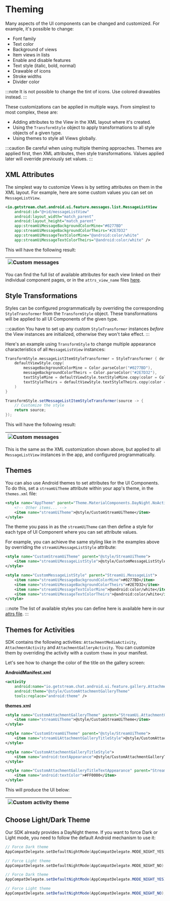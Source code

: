 
# Theming

Many aspects of the UI components can be changed and customized. For example, it's possible to change:

- Font family
- Text color
- Background of views
- Item views in lists
- Enable and disable features
- Text style (italic, bold, normal)
- Drawable of icons
- Stroke widths
- Divider color

:::note
It is not possible to change the tint of icons. Use colored drawables instead.
:::

These customizations can be applied in multiple ways. From simplest to most complex, these are:

- Adding attributes to the View in the XML layout where it's created.
- Using the `TransformStyle` object to apply transformations to all style objects of a given type.
- Using themes to style all Views globally.

:::caution
Be careful when using multiple theming approaches. Themes are applied first, then XML attributes, then style transformations. Values applied later will override previously set values.
:::

## XML Attributes

The simplest way to customize Views is by setting attributes on them in the XML layout. For example, here are some custom values you can set on `MessageListView`.

```xml
<io.getstream.chat.android.ui.feature.messages.list.MessageListView
    android:id="@+id/messageListView"
    android:layout_width="match_parent"
    android:layout_height="match_parent"
    app:streamUiMessageBackgroundColorMine="#0277BD"
    app:streamUiMessageBackgroundColorTheirs="#2E7D32"
    app:streamUiMessageTextColorMine="@android:color/white"
    app:streamUiMessageTextColorTheirs="@android:color/white" />
```

This will have the following result:

|![Custom messages](../../assets/custom_messages.png)|
| --- |

You can find the full list of available attributes for each view linked on their individual component pages, or in the `attrs_view_name` files [here](https://github.com/GetStream/stream-chat-android/tree/main/stream-chat-android-ui-components/src/main/res/values).

## Style Transformations

Styles can be configured programmatically by overriding the corresponding `StyleTransformer` from the `TransformStyle` object. These transformations will be applied to all UI Components of the given type.

:::caution
You have to set up any custom `StyleTransformer` instances *before* the View instances are initialized, otherwise they won't take effect.
:::

Here's an example using `TransformStyle` to change multiple appearance characteristics of all `MessageListView` instances:

<Tabs>
<TabItem value="kotlin" label="Kotlin">

```kotlin
TransformStyle.messageListItemStyleTransformer = StyleTransformer { defaultViewStyle ->
    defaultViewStyle.copy(
        messageBackgroundColorMine = Color.parseColor("#0277BD"),
        messageBackgroundColorTheirs = Color.parseColor("#2E7D32"),
        textStyleMine = defaultViewStyle.textStyleMine.copy(color = Color.WHITE),
        textStyleTheirs = defaultViewStyle.textStyleTheirs.copy(color = Color.WHITE),
    )
}
```
</TabItem>

<TabItem value="java" label="Java">

```java
TransformStyle.setMessageListItemStyleTransformer(source -> {
    // Customize the style
    return source;
});
```
</TabItem>
</Tabs>

This will have the following result:

|![Custom messages](../../assets/custom_messages.png)|
|---|

This is the same as the XML customization shown above, but applied to all `MessageListView` instances in the app, and configured programmatically.

## Themes

You can also use Android themes to set attributes for the UI Components. To do this, set a `streamUiTheme` attribute within your app's theme, in the `themes.xml` file:

```xml
<style name="AppTheme" parent="Theme.MaterialComponents.DayNight.NoActionBar">
    <!-- Other items... -->
    <item name="streamUiTheme">@style/CustomStreamUiTheme</item>
</style>
```
The theme you pass in as the `streamUiTheme` can then define a style for each type of UI Component where you can set attribute values.

For example, you can achieve the same styling like in the examples above by overriding the `streamUiMessageListStyle` attribute:

```xml
<style name="CustomStreamUiTheme" parent="@style/StreamUiTheme">
    <item name="streamUiMessageListStyle">@style/CustomMessageListStyle</item>
</style>

<style name="CustomMessageListStyle" parent="StreamUi.MessageList">
    <item name="streamUiMessageBackgroundColorMine">#0277BD</item>
    <item name="streamUiMessageBackgroundColorTheirs">#2E7D32</item>
    <item name="streamUiMessageTextColorMine">@android:color/white</item>
    <item name="streamUiMessageTextColorTheirs">@android:color/white</item>
</style>
```

:::note
The list of available styles you can define here is available here in our [attrs file](https://github.com/GetStream/stream-chat-android/blob/main/stream-chat-android-ui-components/src/main/res/values/attrs.xml).
:::

## Themes for Activities

SDK contains the following activities: `AttachmentMediaActivity`, `AttachmentActivity` and `AttachmentGalleryActivity`. You can customize them by overriding the activity with a custom `theme` in your manifest.

Let's see how to change the color of the title on the gallery screen:

**AndroidManifest.xml**

```xml
<activity
    android:name="io.getstream.chat.android.ui.feature.gallery.AttachmentGalleryActivity"
    android:theme="@style/CustomAttachmentGalleryTheme"
    tools:replace="android:theme" />
```

**themes.xml**

```xml
<style name="CustomAttachmentGalleryTheme" parent="StreamUi.AttachmentGallery">
    <item name="streamUiTheme">@style/CustomStreamUiTheme</item>
</style>

<style name="CustomStreamUiTheme" parent="@style/StreamUiTheme">
    <item name="streamUiAttachmentGalleryTitleStyle">@style/CustomAttachmentGalleryTitleStyle</item>
</style>

<style name="CustomAttachmentGalleryTitleStyle">
    <item name="android:textAppearance">@style/CustomAttachmentGalleryTitleTextAppearance</item>
</style>

<style name="CustomAttachmentGalleryTitleTextAppearance" parent="StreamUiTextAppearance.HeadlineBold">
    <item name="android:textColor">#FF0000</item>
</style>
```

This will produce the UI below:

| ![Custom activity theme](../../assets/custom_activity_theme.png)  |
|-------------------------------------------------------------------|

## Choose Light/Dark Theme

Our SDK already provides a DayNight theme. If you want to force Dark or Light mode, you need to follow the default Android mechanism to use it:

<Tabs>
<TabItem value="kotlin" label="Kotlin">

```kotlin
// Force Dark theme
AppCompatDelegate.setDefaultNightMode(AppCompatDelegate.MODE_NIGHT_YES)

// Force Light theme
AppCompatDelegate.setDefaultNightMode(AppCompatDelegate.MODE_NIGHT_NO)
```
</TabItem>

<TabItem value="java" label="Java">

```java
// Force Dark theme
AppCompatDelegate.setDefaultNightMode(AppCompatDelegate.MODE_NIGHT_YES);

// Force Light theme
AppCompatDelegate.setDefaultNightMode(AppCompatDelegate.MODE_NIGHT_NO);
```
</TabItem>
</Tabs>

